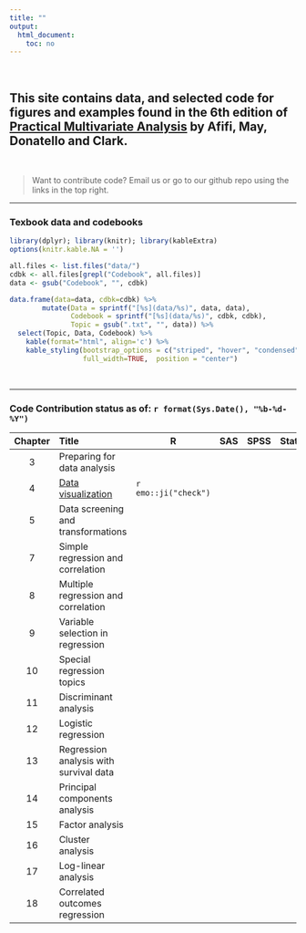 ```yaml
---
title: ""
output:
  html_document:
    toc: no
---
```


<br> 

## This site contains data, and selected code for figures and examples found in the 6th edition of [Practical Multivariate Analysis](http://www.crcpress.com/product/isbn/9781138702226) by Afifi, May, Donatello and Clark. 

<br> 

> Want to contribute code? Email us or go to our github repo using the links in the top right. 


----

### Texbook data and codebooks

```r
library(dplyr); library(knitr); library(kableExtra)
options(knitr.kable.NA = '')

all.files <- list.files("data/")
cdbk <- all.files[grepl("Codebook", all.files)]
data <- gsub("Codebook", "", cdbk)

data.frame(data=data, cdbk=cdbk) %>% 
        mutate(Data = sprintf("[%s](data/%s)", data, data), 
               Codebook = sprintf("[%s](data/%s)", cdbk, cdbk), 
               Topic = gsub(".txt", "", data)) %>% 
  select(Topic, Data, Codebook) %>% 
    kable(format="html", align='c') %>%
    kable_styling(bootstrap_options = c("striped", "hover", "condensed", "responsive" ,"bordered"), 
                  full_width=TRUE,  position = "center")
```

<br>

----

### Code Contribution status as of:  `r format(Sys.Date(), "%b-%d-%Y")`


| Chapter   | Title                               | R | SAS | SPSS | Stata |
|:---------:|:------------------------------------|---|-----|------|-------|
|    3      | Preparing for data analysis         |    |     |      |       |
|    4      | [Data visualization](code/ch04.html)|`r emo::ji("check")`   |     |      |       |
|    5      | Data screening and transformations      |   |     |      |       |
|    7      | Simple regression and correlation      |   |     |      |       |
|    8      | Multiple regression and correlation      |   |     |      |       |
|    9      | Variable selection in regression      |   |     |      |       |
|   10      | Special regression topics      |   |     |      |       |
|   11      | Discriminant analysis      |   |     |      |       |
|   12      | Logistic regression      |   |     |      |       |
|   13      | Regression analysis with survival data      |   |     |      |       |
|   14      | Principal components analysis      |   |     |      |       |
|   15      | Factor analysis      |   |     |      |       |
|   16      | Cluster analysis      |   |     |      |       |
|   17      | Log-linear analysis      |   |     |      |       |
|   18      | Correlated outcomes regression      |   |     |      |       |


